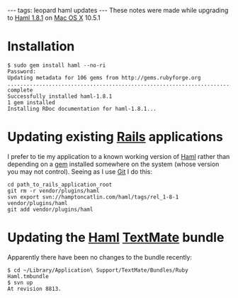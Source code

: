 ---
tags: leopard haml updates
---
These notes were made while upgrading to [[Haml 1.8.1]] on [[Mac OS X]] 10.5.1

= Installation =

<pre>$ sudo gem install haml --no-ri
Password:
Updating metadata for 106 gems from http://gems.rubyforge.org
..........................................................................................................
complete
Successfully installed haml-1.8.1
1 gem installed
Installing RDoc documentation for haml-1.8.1...</pre>

= Updating existing [[Rails]] applications =

I prefer to tie my application to a known working version of [[Haml]] rather than depending on a [[gem]] installed somewhere on the system (whose version you may not control). Seeing as I use [[Git]] I do this:

<pre>cd path_to_rails_application_root
git rm -r vendor/plugins/haml
svn export svn://hamptoncatlin.com/haml/tags/rel_1-8-1 vendor/plugins/haml
git add vendor/plugins/haml</pre>

= Updating the [[Haml]] [[TextMate]] bundle =

Apparently there have been no changes to the bundle recently:

<pre>$ cd ~/Library/Application\ Support/TextMate/Bundles/Ruby Haml.tmbundle
$ svn up
At revision 8813.</pre>
